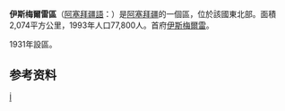 
{{Infobox settlement
| image_skyline = Ismayilli, Azerbaijan.jpg
| other_name                   = Ismayilli District
| type = [[阿塞拜疆行政区划|区]]
| image_map              = Ismayilli District in Azerbaijan 2021.svg
| map_caption            = 在阿塞拜疆的位置
| parts_type             = 定居点<ref name="preslib">{{cite web |url=https://files.preslib.az/projects/azerbaijan/gl2.pdf |title=İnzibati-ərazi vahidləri |author=<!--Not stated--> |date= |website=preslib.az |publisher= |access-date=28 February 2021 |quote= |archive-date=2021-05-12 |archive-url=https://web.archive.org/web/20210512173320/https://files.preslib.az/projects/azerbaijan/gl2.pdf }}</ref>
| parts = 108
| established_title      = 建立
| established_date       = 1939-11-21
| subdivision_type       = [[国家|国家]]
| subdivision_name = {{flag|Azerbaijan}}
| subdivision_type1      = [[阿塞拜疆行政区划|经济区]]
| subdivision_name1      = {{tsl|en|Mountainous Shirvan Economic Region||Mountainous Shirvan}}
| area_total_km2         = 2070
| population_as_of       = {{tsl|en|Census in Azerbaijan||2020}}
| population_footnotes   = <ref name="statgov">{{cite web |url=https://www.stat.gov.az/source/demoqraphy/ap/az/population_2020.zip |title=Population of Azerbaijan |author=<!--Not stated--> |date= |website=stat.gov.az |publisher=[[阿塞拜疆国家统计委员会|State Statistics Committee]] |access-date=22 February 2021 |quote= |archive-date=2020-06-30 |archive-url=https://web.archive.org/web/20200630134755/https://www.stat.gov.az/source/demoqraphy/ap/az/population_2020.zip }}</ref>
| population_total = 87400
| population_metro       =
| population_density_km2 = auto
| timezone               = [[阿塞拜疆标准时间|AZT]]
| utc_offset             = +4
| postal_code            = 3100
| seat_type = 首府
| seat                   = [[伊斯梅爾雷|伊斯梅爾雷]]
| website                = {{url|http://ismayilli-ih.gov.az}}
}}
'''伊斯梅爾雷區'''（[[阿塞拜疆語|阿塞拜疆語]]：{{lang|az|İsmayıllı rayonu}}）是[[阿塞拜疆|阿塞拜疆]]的一個區，位於該國東北部。面積2,074平方公里，1993年人口77,800人。首府[[伊斯梅爾雷|伊斯梅爾雷]]。

1931年設區。

==参考资料==
{{refs}}

{{coord|display=title}}
{{亞塞拜然行政區劃}}
{{normdaten}}

[[Category:阿塞拜疆行政區劃|İ]]
{{Azerbaijan-geo-stub}}